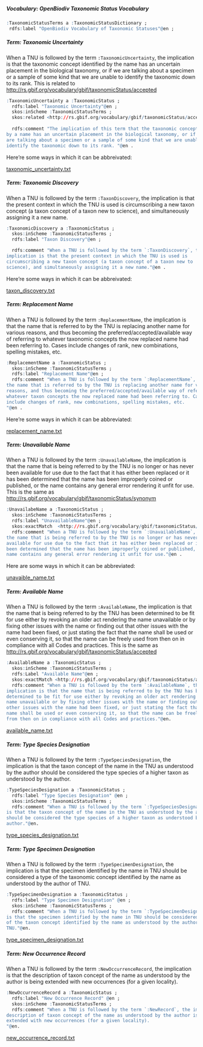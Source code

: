 ##### Vocabulary: *OpenBiodiv Taxonomic Status Vocabulary*

```r
:TaxonomicStatusTerms a :TaxonomicStatusDictionary ;
 rdfs:label "OpenBiodiv Vocabulary of Taxonomic Statuses"@en ;
```

##### Term: *Taxonomic Uncertainty*

When a TNU is followed by the term `:TaxonomicUncertainty`, the implication is
that the taxonomic concept identified by the name has an uncertain placement in
the biological taxonomy, or if we are talking about a specimen or a sample of
some kind that we are unable to identify the taxonomic down to its rank. This
is related to <http://rs.gbif.org/vocabulary/gbif/taxonomicStatus/accepted>

```r
:TaxonomicUncertainty a :TaxonomicStatus ;
  rdfs:label "Taxonomic Uncertainty"@en ;
  skos:inScheme :TaxonomicStatusTerms ;
  skos:related <http://rs.gbif.org/vocabulary/gbif/taxonomicStatus/accepted> ;
 
  rdfs:comment "The implication of this term that the taxonomic concept identified
by a name has an uncertain placement in the biological taxonomy, or if we
are talking about a specimen or a sample of some kind that we are unable to
identify the taxonomic down to its rank. "@en .
```

Here're some ways in which it can be abbreivated:

[taxonomic_uncertainty.txt](status_abbrev/taxonomic_uncertainty.txt)

##### Term: *Taxonomic Discovery*

When a TNU is followed by the term `:TaxonDiscovery`, the implication is that
the present context in which the TNU is used is circumscribing a new taxon
concept (a taxon concept of a taxon new to science), and simultaneously
assigning it a new name.

```r
:TaxonomicDiscovery a :TaxonomicStatus ;
  skos:inScheme :TaxonomicStatusTerms ;
  rdfs:label "Taxon Discovery"@en ;

  rdfs:comment "When a TNU is followed by the term `:TaxonDiscovery`, the
implication is that the present context in which the TNU is used is
circumscribing a new taxon concept (a taxon concept of a taxon new to
science), and simultaneously assigning it a new name."@en .
```

Here're some ways in which it can be abbreivated:

[taxon_discovery.txt](R/taxon_discovery.txt)

##### Term: *Replacement Name*

When a TNU is followed by the term `:ReplacementName`, the implication is that
the name that is referred to by the TNU is replacing another name for various
reasons, and thus becoming the preferred/accepted/available way of referring to
whatever taxonomic concepts the now replaced name had been referring to. Cases
include changes of rank, new combinations, spelling mistakes, etc.

```r
:ReplacementName a :TaxonomicStatus ;
  skos:inScheme :TaxonomicStatusTerms ;
  rdfs:label "Replacement Name"@en ;
  rdfs:comment "When a TNU is followed by the term `:ReplacementName`, the implication is that
the name that is referred to by the TNU is replacing another name for various
reasons, and thus becoming the preferred/accepted/available way of refering to
whatever taxon concepts the now replaced name had been referring to. Cases
include changes of rank, new combinations, spelling mistakes, etc.
"@en .
```
Here're some ways in which it can be abbreviated:

[replacement_name.txt](R/replacement_name.txt)

##### Term: *Unavailable Name*

When a TNU is followed by the term `:UnavailableName`, the implication is that
the name that is being referred to by the TNU is no longer or has never been
available for use due to the fact that it has either been replaced or it has
been determined that the name has been improperly coined or published, or the
name contains any general error rendering it unfit for use. This is the
same as <http://rs.gbif.org/vocabulary/gbif/taxonomicStatus/synonym>

```r
:UnavailabeName a :TaxonomicStatus ;
  skos:inScheme :TaxonomicStatusTerms ;
  rdfs:label "UnavailableName"@en ;
  skos:exactMatch  <http://rs.gbif.org/vocabulary/gbif/taxonomicStatus/synonym> ;
  rdfs:comment "When a TNU is followed by the term `:UnavailableName`, the implication is that
the name that is being referred to by the TNU is no longer or has never been
available for use due to the fact that it has either been replaced or it has
been determined that the name has been improperly coined or published, or the
name contains any general error rendering it unfit for use."@en .
```

Here are some ways in which it can be abbreviated:

[unavaible_name.txt](R/unavavaible_name.txt)

##### Term: *Available Name*

When a TNU is followed by the term `:AvailableName`, the implication is that
the name that is being referred to by the TNU has been determined to be fit
for use either by revoking an older act rendering the name unavailable or by
fixing other issues with the name or finding out that other issues with the
name had been fixed, or just stating the fact that the name shall be used or
even conserving it, so that the name can be freely used from then on in
compliance with all Codes and practices. This is the same as
<http://rs.gbif.org/vocabulary/gbif/taxonomicStatus/accepted>

```r
:AvailableName a :TaxonomicStatus ;
  skos:inScheme :TaxonomicStatusTerms ;
  rdfs:Label "Available Name"@en ;
  skos:exactMatch <http://rs.gbif.org/vocabulary/gbif/taxonomicStatus/accepted> ;
  rdfs:comment "When a TNU is followed by the term `:AvailableName`, the
implication is that the name that is being referred to by the TNU has been
determined to be fit for use either by revoking an older act rendering the
name unavailable or by fixing other issues with the name or finding out that
other issues with the name had been fixed, or just stating the fact that the
name shall be used or even conserving it, so that the name can be freely used
from then on in compliance with all Codes and practices."@en.
```

[available_name.txt](R/available_name.txt)

##### Term: *Type Species Designation*

When a TNU is followed by the term `:TypeSpeciesDesignation`, the implication
is that the taxon concept of the name in the TNU as understood by the author
should be considered the type species of a higher taxon as understood by the
author.

```r
:TypeSpeciesDesignation a :TaxonomicStatus ;
  rdfs:label "Type Species Designation" @en ;
  skos:inScheme :TaxonomicStatusTerms ;
  rdfs:comment "When a TNU is followed by the term `:TypeSpeciesDesignation`, the implication
is that the taxon concept of the name in the TNU as understood by the author
should be considered the type species of a higher taxon as understood by the
author."@en.
```

[type_species_designation.txt](R/type_species_designation.txt)

##### Term: *Type Specimen Designation*

When a TNU is followed by the term `:TypeSpecimenDesignation`, the implication
is that the specimen identified by the name in TNU should be considered a type
of the taxonomic concept identified by the name as understood by the author of
TNU.

```r
:TypeSpecimenDesignation a :TaxonomicStatus ;
  rdfs:label "Type Specimen Designation" @en ;
  skos:inScheme :TaxonomicStatusTerms ;
  rdfs:comment "When a TNU is followed by the term `:TypeSpecimenDesignation`, the implication
is that the specimen identified by the name in TNU should be considered a type
of the taxon concept identified by the name as understood by the author of
TNU."@en.
```

[type_specimen_designation.txt](R/type_specimen_designation.txt)

##### Term: *New Occurrence Record*

When a TNU is followed by the term `:NewOccurrenceRecord`, the implication is that the
description of taxon concept of the name as understood by the author is being
extended with new occurrences (for a given locality).

```r
:NewOccurrenceRecord a :TaxonomicStatus ;
  rdfs:label "New Occurrence Record" @en ;
  skos:inScheme :TaxonomicStatusTerms ;
  rdfs:comment "When a TNU is followed by the term `:NewRecord`, the implication is that the
description of taxon concept of the name as understood by the author is being
extended with new occurrences (for a given locality).
"@en.
```

[new_occurrence_record.txt](R/new_occurrence_record.txt)
